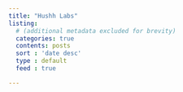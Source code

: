 ```yaml
---
title: "Hushh Labs"
listing:
  # (additional metadata excluded for brevity)
  categories: true
  contents: posts
  sort : 'date desc'
  type : default
  feed : true

---
```



